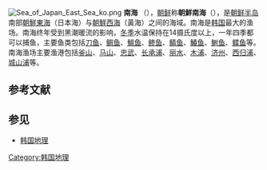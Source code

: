 [[File:Sea_of_Japan_East_Sea_ko.png|thumb]]
'''南海''' （{{kor|남해|南海|名=南}}），[[朝鲜民主主义人民共和国|朝鲜]]称'''朝鮮南海'''（{{kor|조선남해|朝鮮南海|名=北}}），是[[朝鲜半岛|朝鲜半岛]]南部[[朝鮮東海|朝鮮東海]]（日本海）与[[朝鮮西海|朝鮮西海]]（黃海）之间的海域。南海是[[韩国|韩国]]最大的渔场。南海终年受到黑潮暖流的影响，[[冬季|冬季]]水温保持在14摄氏度以上，一年四季都可以捕鱼，主要鱼类包括[[白帶魚|刀鱼]]、[[鲷鱼|鲷鱼]]、[[鰮鱼|鰮鱼]]、[[鲹鱼|鲹鱼]]、[[鲭鱼|鲭鱼]]、[[鰆鱼|鰆鱼]]、[[鲥鱼|鲥鱼]]、[[鲽鱼|鲽鱼]]等。南海渔场主要渔港包括[[釜山|釜山]]、[[马山|马山]]、[[統營市|忠武]]、[[巨濟市|长承浦]]、[[麗水市_(韓國)|丽水]]、[[木浦|木浦]]、[[濟州市|济州]]、[[西归浦|西归浦]]、[[西歸浦市|城山浦]]等{{r|韩国|韩文化|page1=14|page2=14}}。

== 参考文献 ==
{{Reflist|2|refs=
<ref name="韩国">{{cite book | language = | author = 董向荣 | coauthors =  | title=《韩国》| date =2009年5月 | location =北京 | publisher =社会科学文献出版社 | id = | ISBN = 9787509707326 | ref = }}</ref>
<ref name="韩文化">{{cite book | language = | author = 田景 等 | coauthors =  | title =《韩国文化论》 | date =2010年5月 | location = 广州 | publisher = 中山大学出版社 | id = | ISBN = 9787306036575 | ref = }}</ref>
}}

==参见==
* [[韩国地理|韩国地理]] 

[[Category:韩国地理|Category:韩国地理]]